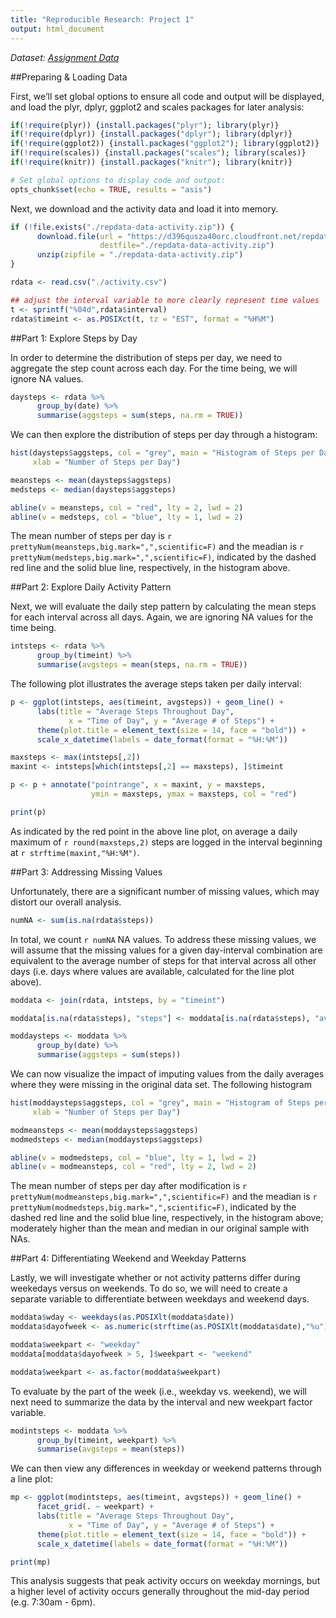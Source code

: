 ```yaml
---
title: "Reproducible Research: Project 1"
output: html_document
---
```

_Dataset: [Assignment Data](https://d396qusza40orc.cloudfront.net/repdata%2Fdata%2Factivity.zip)_

##Preparing & Loading Data

First, we'll set global options to ensure all code and output will be displayed,
and load the plyr, dplyr, ggplot2 and scales packages for later analysis:

```r
if(!require(plyr)) {install.packages("plyr"); library(plyr)}
if(!require(dplyr)) {install.packages("dplyr"); library(dplyr)}
if(!require(ggplot2)) {install.packages("ggplot2"); library(ggplot2)}
if(!require(scales)) {install.packages("scales"); library(scales)}
if(!require(knitr)) {install.packages("knitr"); library(knitr)}

# Set global options to display code and output:
opts_chunk$set(echo = TRUE, results = "asis")
```

Next, we download and the activity data and load it into memory.

```r
if (!file.exists("./repdata-data-activity.zip")) {
      download.file(url = "https://d396qusza40orc.cloudfront.net/repdata%2Fdata%2Factivity.zip",
                    destfile="./repdata-data-activity.zip")
      unzip(zipfile = "./repdata-data-activity.zip")
}

rdata <- read.csv("./activity.csv")

## adjust the interval variable to more clearly represent time values
t <- sprintf("%04d",rdata$interval)
rdata$timeint <- as.POSIXct(t, tz = "EST", format = "%H%M")
```

##Part 1: Explore Steps by Day

In order to determine the distribution of steps per day, we need to aggregate
the step count across each day. For the time being, we will ignore NA values.

```r
daysteps <- rdata %>%
      group_by(date) %>%
      summarise(aggsteps = sum(steps, na.rm = TRUE))
```

We can then explore the distribution of steps per day through a histogram:

```r
hist(daysteps$aggsteps, col = "grey", main = "Histogram of Steps per Day",
     xlab = "Number of Steps per Day")

meansteps <- mean(daysteps$aggsteps)
medsteps <- median(daysteps$aggsteps)

abline(v = meansteps, col = "red", lty = 2, lwd = 2)
abline(v = medsteps, col = "blue", lty = 1, lwd = 2)
```

The mean number of steps per day is `r prettyNum(meansteps,big.mark=",",scientific=F)` and the meadian is `r prettyNum(medsteps,big.mark=",",scientific=F)`, 
indicated by the dashed red line and the solid blue line, respectively, in the 
histogram above.

##Part 2: Explore Daily Activity Pattern

Next, we will evaluate the daily step pattern by calculating the mean steps
for each interval across all days. Again, we are ignoring NA values for the 
time being.

```r
intsteps <- rdata %>%
      group_by(timeint) %>%
      summarise(avgsteps = mean(steps, na.rm = TRUE))
```

The following plot illustrates the average steps taken per daily interval:

```r
p <- ggplot(intsteps, aes(timeint, avgsteps)) + geom_line() + 
      labs(title = "Average Steps Throughout Day", 
             x = "Time of Day", y = "Average # of Steps") + 
      theme(plot.title = element_text(size = 14, face = "bold")) +
      scale_x_datetime(labels = date_format(format = "%H:%M"))

maxsteps <- max(intsteps[,2])
maxint <- intsteps[which(intsteps[,2] == maxsteps), ]$timeint

p <- p + annotate("pointrange", x = maxint, y = maxsteps, 
                  ymin = maxsteps, ymax = maxsteps, col = "red")

print(p)
```

As indicated by the red point in the above line plot, on average a daily 
maximum of `r round(maxsteps,2)` steps are logged in the interval beginning
at `r strftime(maxint,"%H:%M")`.

##Part 3: Addressing Missing Values

Unfortunately, there are a significant number of missing values, which may
distort our overall analysis.

```r
numNA <- sum(is.na(rdata$steps))
```

In total, we count `r numNA` NA values. To address these missing values, we will 
assume that the missing values for a given day-interval combination are 
equivalent to the average number of steps for that interval across all other 
days (i.e. days where values are available, calculated for the line plot above).

```r
moddata <- join(rdata, intsteps, by = "timeint")

moddata[is.na(rdata$steps), "steps"] <- moddata[is.na(rdata$steps), "avgsteps"]

moddaysteps <- moddata %>%
      group_by(date) %>%
      summarise(aggsteps = sum(steps))
```

We can now visualize the impact of imputing values from the daily averages
where they were missing in the original data set. The following histogram

```r
hist(moddaysteps$aggsteps, col = "grey", main = "Histogram of Steps per Day",
     xlab = "Number of Steps per Day")

modmeansteps <- mean(moddaysteps$aggsteps)
modmedsteps <- median(moddaysteps$aggsteps)

abline(v = modmedsteps, col = "blue", lty = 1, lwd = 2)
abline(v = modmeansteps, col = "red", lty = 2, lwd = 2)
```

The mean number of steps per day after modification is `r prettyNum(modmeansteps,big.mark=",",scientific=F)` and 
the meadian is `r prettyNum(modmedsteps,big.mark=",",scientific=F)`, indicated by the dashed red line and the solid 
blue line, respectively, in the histogram above; moderately higher than the
mean and median in our original sample with NAs.

##Part 4: Differentiating Weekend and Weekday Patterns

Lastly, we will investigate whether or not activity patterns differ during
weekedays versus on weekends. To do so, we will need to create a separate 
variable to differentiate between weekdays and weekend days.

```r
moddata$wday <- weekdays(as.POSIXlt(moddata$date))
moddata$dayofweek <- as.numeric(strftime(as.POSIXlt(moddata$date),"%u"))

moddata$weekpart <- "weekday"
moddata[moddata$dayofweek > 5, ]$weekpart <- "weekend"

moddata$weekpart <- as.factor(moddata$weekpart)
```

To evaluate by the part of the week (i.e., weekday vs. weekend), we will 
next need to summarize the data by the interval and new weekpart factor variable.

```r
modintsteps <- moddata %>%
      group_by(timeint, weekpart) %>%
      summarise(avgsteps = mean(steps))
```

We can then view any differences in weekday or weekend patterns through a
line plot:

```r
mp <- ggplot(modintsteps, aes(timeint, avgsteps)) + geom_line() + 
      facet_grid(. ~ weekpart) + 
      labs(title = "Average Steps Throughout Day", 
             x = "Time of Day", y = "Average # of Steps") + 
      theme(plot.title = element_text(size = 14, face = "bold")) +
      scale_x_datetime(labels = date_format(format = "%H:%M"))

print(mp)
```

This analysis suggests that peak activity occurs on weekday mornings, but 
a higher level of activity occurs generally throughout the mid-day period
(e.g. 7:30am - 6pm). 